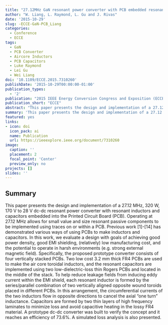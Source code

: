```yaml
---
title: "27.12MHz GaN resonant power converter with PCB embedded resonant air core inductors and capacitors"
author: "W. Liang, L. Raymond, L. Gu and J. Rivas"
date: '2015-10-29'
slug: -ECCE-GaN-PCB_Liang
categories:
  - Conference
  - ECCE
tags: 
  - GaN
  - PCB Converter
  - Aircore Inductors
  - PCB Capacitors
  - Luke Raymond
  - Lei Gu
  - Wei Liang
doi: '10.1109/ECCE.2015.7310260'
publishDate: '2015-10-29T00:00:00-01:00'
publication_types:
  - '2'
publication: "2015 IEEE Energy Conversion Congress and Exposition (ECCE)"
publication_short: "ECCE"
abstract: "This paper presents the design and implementation of a 27.12 MHz, 320 W, 170 V to 28 V dc-dc resonant power converter with resonant inductors and capacitors embedded into the Printed Circuit Board (PCB). Operating at 27.12 MHz allows for small value and size resonant passive components to be implemented using traces on or within a PCB. Previous work [1]-[14] has demonstrated various ways of using PCBs to make inductors and capacitors. In this work, we evaluate a design with goals of achieving good power density, good EMI shielding, (relatively) low manufacturing cost, and the potential to operate in harsh environments (e.g. strong external magnetic field). Specifically, the proposed prototype converter consists of four vertically stacked PCBs. Two low cost 3.2 mm thick FR4 PCBs are used to make the air core toroidal inductors, and the resonant capacitors are implemented using two low-dielectric-loss thin Rogers PCBs and located in the middle of the stack. To help reduce leakage fields from inducing eddy current within the EMI shield, each resonant inductor is formed by the series/parallel combination of two vertically aligned opposite wound toroids placed in different PCBs. In this arrangement, the circumferential currents of the two inductors flow in opposite directions to cancel the axial “one turn” inductance. Capacitors are formed by two thin layers of high frequency laminates to minimize loss and avoid capacitive heating in the lossy FR4 material. A prototype dc-dc converter was built to verify the concept and it reaches an efficiency of 73.6%. A simulated loss analysis is also presented."
summary: 'This paper presents the design and implementation of a 27.12 MHz, 320 W, 170 V to 28 V dc-dc resonant power converter with resonant inductors and capacitors embedded into the Printed Circuit Board (PCB). Operating at 27.12 MHz allows for small value and size resonant passive components to be implemented using traces on or within a PCB. A prototype dc-dc converter was built to verify the concept and it reaches an efficiency of 73.6%. A simulated loss analysis is also presented.'
featured: yes
links:
- icon: doi
  icon_pack: ai
  name: Publication
  url: https://ieeexplore.ieee.org/document/7310260
image:
  caption: ''
  placement: 2
  focal_point: 'Center'
  preview_only: no
projects: []
slides: ''
---
```


## Summary

This paper presents the design and implementation of a 27.12 MHz, 320 W, 170 V to 28 V dc-dc resonant power converter with resonant inductors and capacitors embedded into the Printed Circuit Board (PCB). Operating at 27.12 MHz allows for small value and size resonant passive components to be implemented using traces on or within a PCB. Previous work [1]-[14] has demonstrated various ways of using PCBs to make inductors and capacitors. In this work, we evaluate a design with goals of achieving good power density, good EMI shielding, (relatively) low manufacturing cost, and the potential to operate in harsh environments (e.g. strong external magnetic field). Specifically, the proposed prototype converter consists of four vertically stacked PCBs. Two low cost 3.2 mm thick FR4 PCBs are used to make the air core toroidal inductors, and the resonant capacitors are implemented using two low-dielectric-loss thin Rogers PCBs and located in the middle of the stack. To help reduce leakage fields from inducing eddy current within the EMI shield, each resonant inductor is formed by the series/parallel combination of two vertically aligned opposite wound toroids placed in different PCBs. In this arrangement, the circumferential currents of the two inductors flow in opposite directions to cancel the axial “one turn” inductance. Capacitors are formed by two thin layers of high frequency laminates to minimize loss and avoid capacitive heating in the lossy FR4 material. A prototype dc-dc converter was built to verify the concept and it reaches an efficiency of 73.6%. A simulated loss analysis is also presented.